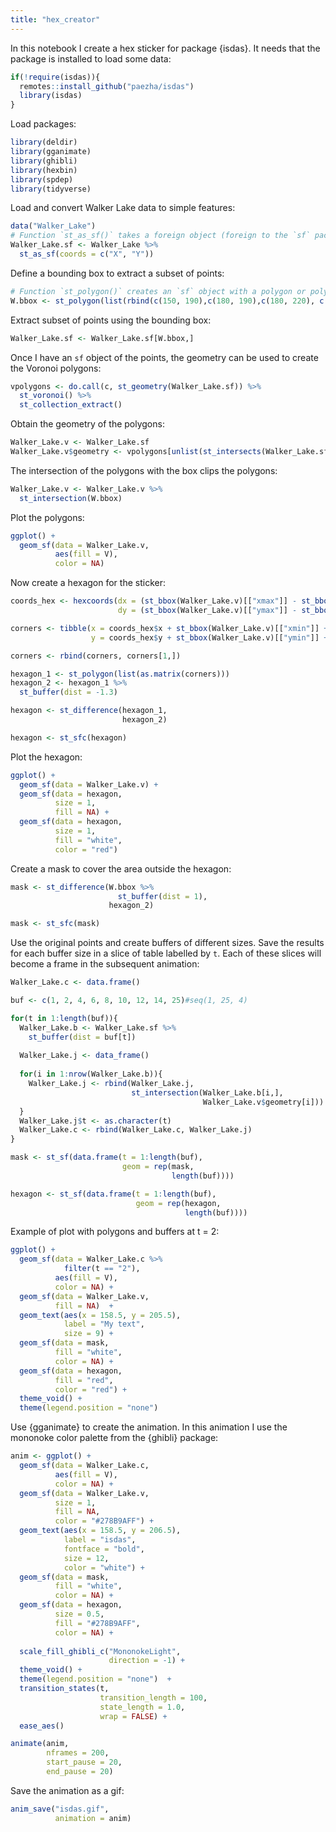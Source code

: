 ```yaml
---
title: "hex_creator"
---
```


In this notebook I create a hex sticker for package {isdas}. It needs that the package is installed to load some data:
```r
if(!require(isdas)){
  remotes::install_github("paezha/isdas")
  library(isdas)
}
```

Load packages:
```r
library(deldir)
library(gganimate)
library(ghibli)
library(hexbin)
library(spdep)
library(tidyverse)
```

Load and convert Walker Lake data to simple features:
```r
data("Walker_Lake")
# Function `st_as_sf()` takes a foreign object (foreign to the `sf` package) and converts it into a simple features object. If the foreign object is points, the coordinates can be named by means of the argument `coords`. 
Walker_Lake.sf <- Walker_Lake %>% 
  st_as_sf(coords = c("X", "Y"))
```

Define a bounding box to extract a subset of points:
```r
# Function `st_polygon()` creates an `sf` object with a polygon or polygons. In this case, we create a single polygon, a rectangle with corners given by the coordinates in the function. 
W.bbox <- st_polygon(list(rbind(c(150, 190),c(180, 190),c(180, 220), c(150, 220),c(150, 190))))
```

Extract subset of points using the bounding box:
```r
Walker_Lake.sf <- Walker_Lake.sf[W.bbox,]
```

Once I have an `sf` object of the points, the geometry can be used to create the Voronoi polygons:
```r
vpolygons <- do.call(c, st_geometry(Walker_Lake.sf)) %>% 
  st_voronoi() %>% 
  st_collection_extract()
```

Obtain the geometry of the polygons:
```r
Walker_Lake.v <- Walker_Lake.sf
Walker_Lake.v$geometry <- vpolygons[unlist(st_intersects(Walker_Lake.sf, vpolygons))] 
```

The intersection of the polygons with the box clips the polygons:
```r
Walker_Lake.v <- Walker_Lake.v %>%
  st_intersection(W.bbox)
```

Plot the polygons:
```r
ggplot() + 
  geom_sf(data = Walker_Lake.v, 
          aes(fill = V), 
          color = NA)
```

Now create a hexagon for the sticker:
```r
coords_hex <- hexcoords(dx = (st_bbox(Walker_Lake.v)[["xmax"]] - st_bbox(Walker_Lake.v)[["xmin"]])/2.3,
                        dy = (st_bbox(Walker_Lake.v)[["ymax"]] - st_bbox(Walker_Lake.v)[["ymin"]])/4)

corners <- tibble(x = coords_hex$x + st_bbox(Walker_Lake.v)[["xmin"]] + (st_bbox(Walker_Lake.v)[["xmax"]] - st_bbox(Walker_Lake.v)[["xmin"]])/2,
                  y = coords_hex$y + st_bbox(Walker_Lake.v)[["ymin"]] + (st_bbox(Walker_Lake.v)[["ymax"]] - st_bbox(Walker_Lake.v)[["ymin"]])/2)

corners <- rbind(corners, corners[1,])

hexagon_1 <- st_polygon(list(as.matrix(corners))) 
hexagon_2 <- hexagon_1 %>%
  st_buffer(dist = -1.3)

hexagon <- st_difference(hexagon_1, 
                         hexagon_2)

hexagon <- st_sfc(hexagon)
```

Plot the hexagon:
```r
ggplot() +
  geom_sf(data = Walker_Lake.v) +
  geom_sf(data = hexagon, 
          size = 1,
          fill = NA) +
  geom_sf(data = hexagon, 
          size = 1,
          fill = "white",
          color = "red")
```

Create a mask to cover the area outside the hexagon:
```r
mask <- st_difference(W.bbox %>% 
                        st_buffer(dist = 1),
                      hexagon_2)

mask <- st_sfc(mask)
```

Use the original points and create buffers of different sizes. Save the results for each buffer size in a slice of table labelled by `t`. Each of these slices will become a frame in the subsequent animation:
```r

Walker_Lake.c <- data.frame()

buf <- c(1, 2, 4, 6, 8, 10, 12, 14, 25)#seq(1, 25, 4)

for(t in 1:length(buf)){
  Walker_Lake.b <- Walker_Lake.sf %>% 
    st_buffer(dist = buf[t])
  
  Walker_Lake.j <- data_frame()
  
  for(i in 1:nrow(Walker_Lake.b)){
    Walker_Lake.j <- rbind(Walker_Lake.j,  
                           st_intersection(Walker_Lake.b[i,],
                                           Walker_Lake.v$geometry[i]))
  }
  Walker_Lake.j$t <- as.character(t)
  Walker_Lake.c <- rbind(Walker_Lake.c, Walker_Lake.j)
}

mask <- st_sf(data.frame(t = 1:length(buf),
                         geom = rep(mask, 
                                    length(buf))))

hexagon <- st_sf(data.frame(t = 1:length(buf), 
                            geom = rep(hexagon,
                                       length(buf))))
```

Example of plot with polygons and buffers at t = 2:
```r
ggplot() + 
  geom_sf(data = Walker_Lake.c %>% 
            filter(t == "2"), 
          aes(fill = V), 
          color = NA) + 
  geom_sf(data = Walker_Lake.v, 
          fill = NA)  +
  geom_text(aes(x = 158.5, y = 205.5), 
            label = "My text",
            size = 9) +
  geom_sf(data = mask, 
          fill = "white",
          color = NA) +
  geom_sf(data = hexagon,
          fill = "red",
          color = "red") +
  theme_void() +
  theme(legend.position = "none") 
```
Use {gganimate} to create the animation. In this animation I use the mononoke color palette from the {ghibli} package:
```r
anim <- ggplot() + 
  geom_sf(data = Walker_Lake.c,
          aes(fill = V),
          color = NA) + 
  geom_sf(data = Walker_Lake.v,
          size = 1,
          fill = NA,
          color = "#278B9AFF") +
  geom_text(aes(x = 158.5, y = 206.5), 
            label = "isdas",
            fontface = "bold",
            size = 12,
            color = "white") +
  geom_sf(data = mask,
          fill = "white",
          color = NA) +
  geom_sf(data = hexagon, 
          size = 0.5,
          fill = "#278B9AFF",
          color = NA) +
    
  scale_fill_ghibli_c("MononokeLight", 
                      direction = -1) +
  theme_void() +
  theme(legend.position = "none")  +
  transition_states(t,
                    transition_length = 100,
                    state_length = 1.0,
                    wrap = FALSE) +
  ease_aes()

animate(anim, 
        nframes = 200,
        start_pause = 20,
        end_pause = 20)
```

Save the animation as a gif:
```r
anim_save("isdas.gif",
          animation = anim)
```
